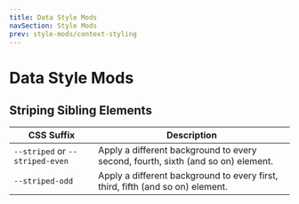 ```yaml
---
title: Data Style Mods
navSection: Style Mods
prev: style-mods/context-styling
---
```


# Data Style Mods

## Striping Sibling Elements



CSS Suffix | Description
-----------|------------
`--striped` or `--striped-even` | Apply a different background to every second, fourth, sixth (and so on) element.
`--striped-odd` | Apply a different background to every first, third, fifth (and so on) element.